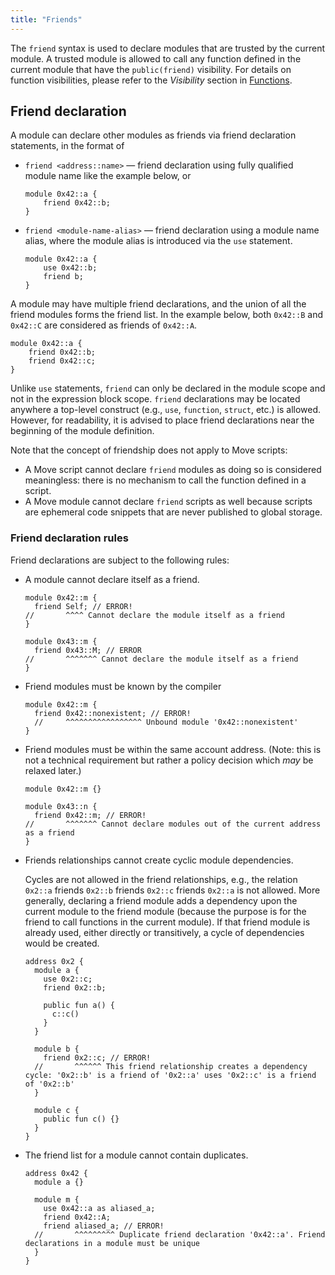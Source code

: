 ```yaml
---
title: "Friends"
---
```


The `friend` syntax is used to declare modules that are trusted by the current module.
A trusted module is allowed to call any function defined in the current module that have the `public(friend)` visibility.
For details on function visibilities, please refer to the _Visibility_ section in [Functions](../../../../build/smart-contracts/book/functions).

## Friend declaration

A module can declare other modules as friends via friend declaration statements, in the format of

- `friend <address::name>` — friend declaration using fully qualified module name like the example below, or

  ```move
  module 0x42::a {
      friend 0x42::b;
  }
  ```

- `friend <module-name-alias>` — friend declaration using a module name alias, where the module alias is introduced via the `use` statement.

  ```move
  module 0x42::a {
      use 0x42::b;
      friend b;
  }
  ```

A module may have multiple friend declarations, and the union of all the friend modules forms the friend list.
In the example below, both `0x42::B` and `0x42::C` are considered as friends of `0x42::A`.

```move
module 0x42::a {
    friend 0x42::b;
    friend 0x42::c;
}
```

Unlike `use` statements, `friend` can only be declared in the module scope and not in the expression block scope.
`friend` declarations may be located anywhere a top-level construct (e.g., `use`, `function`, `struct`, etc.) is allowed.
However, for readability, it is advised to place friend declarations near the beginning of the module definition.

Note that the concept of friendship does not apply to Move scripts:

- A Move script cannot declare `friend` modules as doing so is considered meaningless: there is no mechanism to call the function defined in a script.
- A Move module cannot declare `friend` scripts as well because scripts are ephemeral code snippets that are never published to global storage.

### Friend declaration rules

Friend declarations are subject to the following rules:

- A module cannot declare itself as a friend.

  ```move
  module 0x42::m {
    friend Self; // ERROR!
  //       ^^^^ Cannot declare the module itself as a friend
  }

  module 0x43::m {
    friend 0x43::M; // ERROR
  //       ^^^^^^^ Cannot declare the module itself as a friend
  }
  ```

- Friend modules must be known by the compiler

  ```move
  module 0x42::m {
    friend 0x42::nonexistent; // ERROR!
    //     ^^^^^^^^^^^^^^^^^ Unbound module '0x42::nonexistent'
  }
  ```

- Friend modules must be within the same account address. (Note: this is not a technical requirement but rather a policy decision which _may_ be relaxed later.)

  ```move
  module 0x42::m {}

  module 0x43::n {
    friend 0x42::m; // ERROR!
  //       ^^^^^^^ Cannot declare modules out of the current address as a friend
  }
  ```

- Friends relationships cannot create cyclic module dependencies.

  Cycles are not allowed in the friend relationships, e.g., the relation `0x2::a` friends `0x2::b` friends `0x2::c` friends `0x2::a` is not allowed.
  More generally, declaring a friend module adds a dependency upon the current module to the friend module (because the purpose is for the friend to call functions in the current module).
  If that friend module is already used, either directly or transitively, a cycle of dependencies would be created.

  ```move
  address 0x2 {
    module a {
      use 0x2::c;
      friend 0x2::b;

      public fun a() {
        c::c()
      }
    }

    module b {
      friend 0x2::c; // ERROR!
    //       ^^^^^^ This friend relationship creates a dependency cycle: '0x2::b' is a friend of '0x2::a' uses '0x2::c' is a friend of '0x2::b'
    }

    module c {
      public fun c() {}
    }
  }
  ```

- The friend list for a module cannot contain duplicates.

  ```move
  address 0x42 {
    module a {}

    module m {
      use 0x42::a as aliased_a;
      friend 0x42::A;
      friend aliased_a; // ERROR!
    //       ^^^^^^^^^ Duplicate friend declaration '0x42::a'. Friend declarations in a module must be unique
    }
  }
  ```
